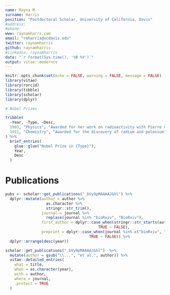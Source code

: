 ```yaml
---
name: Rayna M.
surname: Harris
position: "Postdoctoral Scholar, University of California, Davis"
#address:  
#phone:  
www: raynamharrs.com
email: "rmharris@ucdavis.edu"
twitter: raynamharris
github: raynamharris
#linkedin: raynamharris
date: "`r format(Sys.time(), '%B %Y')`"
output: vitae::moderncv
---
```


```r
knitr::opts_chunk$set(echo = FALSE, warning = FALSE, message = FALSE)
library(vitae)
library(rorcid)
library(tibble)
library(scholar)
library(dplyr)


```


```r

# Nobel Prizes

tribble(
  ~Year, ~Type, ~Desc,
  1903, "Physics", "Awarded for her work on radioactivity with Pierre Curie and Henri Becquerel",
  1911, "Chemistry", "Awarded for the discovery of radium and polonium"
) %>% 
  brief_entries(
    glue::glue("Nobel Prize in {Type}"),
    Year, 
    Desc
  )
```


# Publications


```r
pubs <- scholar::get_publications("_bVy9pMAAAAJ&hl") %>% 
  dplyr::mutate(author = author %>% 
                  as.character %>% 
                  stringr::str_trim(),
                journal = journal %>% 
                  replace(journal %in% "bioRxiv", "BioRxiv"), 
                first_author = dplyr::case_when(stringr::str_starts(author, "L Mouselimis") ~ TRUE,
                                         TRUE ~ FALSE),
                preprint = dplyr::case_when(journal %in% c("bioRxiv", "BioRxiv") ~ TRUE,
                                     TRUE ~ FALSE)) %>% 
  dplyr::arrange(desc(year))
```



```r

scholar::get_publications("_bVy9pMAAAAJ&hl")  %>% 
  mutate(author = gsub("\\...", "et al.", author)) %>%
  vitae::detailed_entries(
    what = title,
    when = as.character(year),
    with = author,
    where = journal, 
    .protect = TRUE
  )

```

